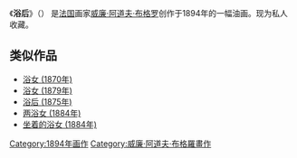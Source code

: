 {{Painting| image_file=William-Adolphe Bouguereau (1825-1905) - After the Bath (1894).jpg
| title=Après le Bain
|zh_title=浴后 (1894)
| artist=[[威廉·阿道夫·布格罗|威廉·阿道夫·布格罗]]
| year=1894年
| type=[[油画|油画]]
| height_metric= 155 
| width_metric= 86.5 
| museum=现私人收藏}}

《'''浴后'''》（{{lang-fr|''Après le Bain''}}） 是[[法国|法国]]画家[[威廉·阿道夫·布格罗|威廉·阿道夫·布格罗]]创作于1894年的一幅油画。现为私人收藏。

==类似作品==
*[[浴女_(1870年)|浴女 (1870年)]]
*[[浴女_(1879年)|浴女 (1879年)]]
*[[浴后_(1875年)|浴后 (1875年)]]
*[[两浴女_(1884年)|两浴女 (1884年)]]
*[[坐着的浴女_(1884年)|坐着的浴女 (1884年)]]

{{paint-stub}}
[[Category:1894年画作|Category:1894年画作]]
[[Category:威廉·阿道夫·布格羅畫作|Category:威廉·阿道夫·布格羅畫作]]